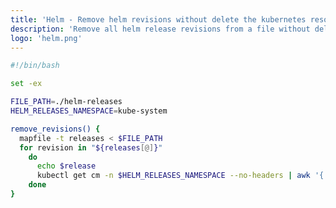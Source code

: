 ```yaml
---
title: 'Helm - Remove helm revisions without delete the kubernetes resources'
description: 'Remove all helm release revisions from a file without delete the kubernetes resources'
logo: 'helm.png'
---
```


```bash
#!/bin/bash

set -ex

FILE_PATH=./helm-releases
HELM_RELEASES_NAMESPACE=kube-system

remove_revisions() {
  mapfile -t releases < $FILE_PATH
  for revision in "${releases[@]}"
    do
      echo $release
      kubectl get cm -n $HELM_RELEASES_NAMESPACE --no-headers | awk '{ print $1 }' | grep $revision | xargs kubectl -n $HELM_RELEASES_NAMESPACE delete cm || true
    done
}
```